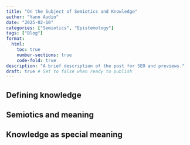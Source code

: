 ```yaml
---
title: "On the Subject of Semiotics and Knowledge"
author: "Yann Audin"
date: "2025-02-10"
categories: ["Semiotics", "Epistemology"]
tags: ["Blog"]
format:
  html:
    toc: true
    number-sections: true
    code-fold: true
description: "A brief description of the post for SEO and previews."
draft: true # Set to false when ready to publish
---
```


## Defining knowledge



## Semiotics and meaning



## Knowledge as special meaning